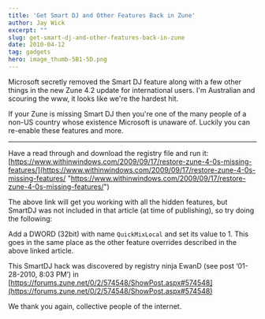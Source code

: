 ```yaml
---
title: 'Get Smart DJ and Other Features Back in Zune'
author: Jay Wick
excerpt: ""
slug: get-smart-dj-and-other-features-back-in-zune
date: 2010-04-12
tag: gadgets
hero: image_thumb-5B1-5D.png
---
```


Microsoft secretly removed the Smart DJ feature along with a few other things in the new Zune 4.2 update for international users. I'm Australian and scouring the www, it looks like we're the hardest hit.

If your Zune is missing Smart DJ then you're one of the many people of a non-US country whose existence Microsoft is unaware of. Luckily you can re-enable these features and more.

****

Have a read through and download the registry file and run it:  
 [https://www.withinwindows.com/2009/09/17/restore-zune-4-0s-missing-features/](https://www.withinwindows.com/2009/09/17/restore-zune-4-0s-missing-features/ "https://www.withinwindows.com/2009/09/17/restore-zune-4-0s-missing-features/")

The above link will get you working with all the hidden features, but SmartDJ was not included in that article (at time of publishing), so try doing the following:

Add a DWORD (32bit) with name `QuickMixLocal` and set its value to 1. This goes in the same place as the other feature overrides described in the above linked article.

This SmartDJ hack was discovered by registry ninja EwanD (see post ‘01-28-2010, 8:03 PM’) in [https://forums.zune.net/0/2/574548/ShowPost.aspx#574548](https://forums.zune.net/0/2/574548/ShowPost.aspx#574548)

We thank you again, collective people of the internet.